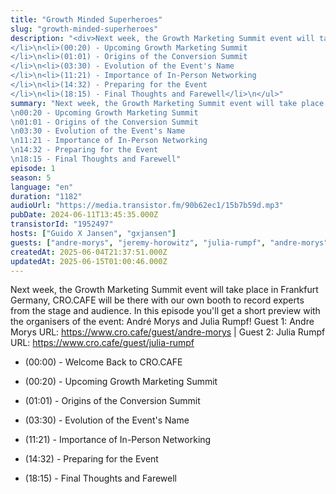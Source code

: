 ```yaml
---
title: "Growth Minded Superheroes"
slug: "growth-minded-superheroes"
description: "<div>Next week, the Growth Marketing Summit event will take place in Frankfurt Germany, CRO.CAFE will be there with our own booth to record experts from the stage and audience. In this episode you'll get a short preview with the organisers of the event: André Morys and Julia Rumpf! Guest 1: Andre Morys URL: https://www.cro.cafe/guest/andre-morys | Guest 2: Julia Rumpf URL: https://www.cro.cafe/guest/julia-rumpf&nbsp;</div>\n<ul><li>(00:00) - Welcome Back to CRO.CAFE</li>\n<li>(00:20) - Upcoming Growth Marketing Summit</li>\n<li>(01:01) - Origins of the Conversion Summit</li>\n<li>(03:30) - Evolution of the Event's Name</li>\n<li>(11:21) - Importance of In-Person Networking</li>\n<li>(14:32) - Preparing for the Event</li>\n<li>(18:15) - Final Thoughts and Farewell</li>\n</ul>"
summary: "Next week, the Growth Marketing Summit event will take place in Frankfurt Germany, CRO.CAFE will be there with our own booth to record experts from the stage and audience. In this episode you'll get a short preview with the organisers of the event: André Morys and Julia Rumpf! Guest 1: Andre Morys URL: https://www.cro.cafe/guest/andre-morys | Guest 2: Julia Rumpf URL: https://www.cro.cafe/guest/julia-rumpf \n00:00 - Welcome Back to CRO.CAFE\n00:20 - Upcoming Growth Marketing Summit\n01:01 - Origins of the Conversion Summit\n03:30 - Evolution of the Event's Name\n11:21 - Importance of In-Person Networking\n14:32 - Preparing for the Event\n18:15 - Final Thoughts and Farewell"
episode: 1
season: 5
language: "en"
duration: "1182"
audioUrl: "https://media.transistor.fm/90b62ec1/15b7b59d.mp3"
pubDate: 2024-06-11T13:45:35.000Z
transistorId: "1952497"
hosts: ["Guido X Jansen", "gxjansen"]
guests: ["andre-morys", "jeremy-horowitz", "julia-rumpf", "andre-morys", "julia-rumpf", "jeremy-horowitz"]
createdAt: 2025-06-04T21:37:51.000Z
updatedAt: 2025-06-15T01:00:46.000Z
---
```


Next week, the Growth Marketing Summit event will take place in Frankfurt Germany, CRO.CAFE will be there with our own booth to record experts from the stage and audience. In this episode you'll get a short preview with the organisers of the event: André Morys and Julia Rumpf! Guest 1: Andre Morys URL: https://www.cro.cafe/guest/andre-morys | Guest 2: Julia Rumpf URL: https://www.cro.cafe/guest/julia-rumpf 

- (00:00) - Welcome Back to CRO.CAFE

- (00:20) - Upcoming Growth Marketing Summit

- (01:01) - Origins of the Conversion Summit

- (03:30) - Evolution of the Event's Name

- (11:21) - Importance of In-Person Networking

- (14:32) - Preparing for the Event

- (18:15) - Final Thoughts and Farewell